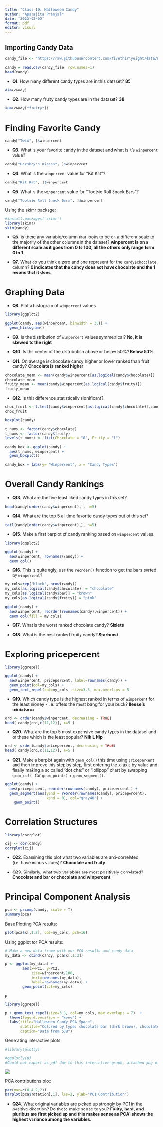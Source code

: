 ```yaml
---
title: "Class 10: Halloween Candy"
author: "Aparajita Pranjal"
date: "2023-05-05"
format: pdf
editor: visual
---
```


## Importing Candy Data

```r
candy_file <- "https://raw.githubusercontent.com/fivethirtyeight/data/master/candy-power-ranking/candy-data.csv"

candy = read.csv(candy_file, row.names=1)
head(candy)
```

-   **Q1**. How many different candy types are in this dataset? **85**

```r
dim(candy)
```

-   **Q2**. How many fruity candy types are in the dataset? **38**

```r
sum(candy["fruity"])
```

# Finding Favorite Candy

```r
candy["Twix", ]$winpercent
```

-   **Q3**. What is your favorite candy in the dataset and what is it's `winpercent` value?

```r
candy["Hershey's Kisses", ]$winpercent
```

-   **Q4**. What is the `winpercent` value for "Kit Kat"?

```r
candy["Kit Kat", ]$winpercent
```

-   **Q5**. What is the `winpercent` value for "Tootsie Roll Snack Bars"?

```r
candy["Tootsie Roll Snack Bars", ]$winpercent
```

Using the skimr package:

```r
#install.packages("skimr")
library(skimr)
skim(candy)
```

-   **Q6**. Is there any variable/column that looks to be on a different scale to the majority of the other columns in the dataset? **winpercent is on a different scale as it goes from 0 to 100, all the others only range form 0 to 1.**

<!-- -->

-   **Q7**. What do you think a zero and one represent for the `candy$chocolate` column? **0 indicates that the candy does not have chocolate and the 1 means that it does.**

# Graphing Data

-   **Q8**. Plot a histogram of `winpercent` values

```r
library(ggplot2)

ggplot(candy, aes(winpercent, binwidth = 30)) +
  geom_histogram()
```

-   **Q9**. Is the distribution of `winpercent` values symmetrical? **No, it is skewed to the right**

-   **Q10**. Is the center of the distribution above or below 50%? **Below 50%**

-   **Q11**. On average is chocolate candy higher or lower ranked than fruit candy? **Chocolate is ranked higher**

```r
chocolate_mean <- mean(candy$winpercent[as.logical(candy$chocolate)])
chocolate_mean
fruity_mean <- mean(candy$winpercent[as.logical(candy$fruity)])
fruity_mean
```

-   **Q12**. Is this difference statistically significant?

```r
choc_fruit <- t.test(candy$winpercent[as.logical(candy$chocolate)],candy$winpercent[as.logical(candy$fruity)])
choc_fruit
```

```r
boxplot(candy)
```

```r
t_nums <- factor(candy$chocolate)
t_nums <- factor(candy$fruity)
levels(t_nums) <- list(Chocolate = "0", Fruity = "1")

candy_box <- ggplot(candy) +
  aes(t_nums, winpercent) +
  geom_boxplot()

candy_box + labs(y= "Winpercent", x = "Candy Types")
```

# Overall Candy Rankings

-   **Q13**. What are the five least liked candy types in this set?

```r
head(candy[order(candy$winpercent),], n=5)
```

-   **Q14**. What are the top 5 all time favorite candy types out of this set?

```r
tail(candy[order(candy$winpercent),], n=5)
```

-   **Q15**. Make a first barplot of candy ranking based on `winpercent` values.

```r
library(ggplot2)

ggplot(candy) + 
  aes(winpercent, rownames(candy)) +
  geom_col()
```

-   **Q16**. This is quite ugly, use the `reorder()` function to get the bars sorted by `winpercent`?

```r

my_cols=rep("black", nrow(candy))
my_cols[as.logical(candy$chocolate)] = "chocolate"
my_cols[as.logical(candy$bar)] = "brown"
my_cols[as.logical(candy$fruity)] = "pink"
  
ggplot(candy) + 
  aes(winpercent, reorder(rownames(candy),winpercent)) +
  geom_col(fill = my_cols)
```

-   **Q17**. What is the worst ranked chocolate candy? **Sixlets**

-   **Q18**. What is the best ranked fruity candy? **Starburst**

# Exploring pricepercent

```r
library(ggrepel)

ggplot(candy) +
  aes(winpercent, pricepercent, label=rownames(candy)) +
  geom_point(col=my_cols) + 
  geom_text_repel(col=my_cols, size=3.3, max.overlaps = 5)
```

-   **Q19**. Which candy type is the highest ranked in terms of `winpercent` for the least money - i.e. offers the most bang for your buck? **Reese's miniatures**

```r
ord <- order(candy$winpercent, decreasing = TRUE)
head( candy[ord,c(11,12)], n=5 )
```

-   **Q20**. What are the top 5 most expensive candy types in the dataset and of these which is the least popular? **Nik L Nip**

```r
ord <- order(candy$pricepercent, decreasing = TRUE)
head( candy[ord,c(11,12)], n=5 )
```

-   **Q21**. Make a barplot again with `geom_col()` this time using `pricepercent` and then improve this step by step, first ordering the x-axis by value and finally making a so called "dot chat" or "lollipop" chart by swapping `geom_col()` for `geom_point()` + `geom_segment()`.

```r
ggplot(candy) +
  aes(pricepercent, reorder(rownames(candy), pricepercent)) +
  geom_segment(aes(yend = reorder(rownames(candy), pricepercent), 
                   xend = 0), col="gray40") +
    geom_point()
```

# Correlation Structures

```r
library(corrplot)

cij <- cor(candy)
corrplot(cij)
```

-   **Q22**. Examining this plot what two variables are anti-correlated (i.e. have minus values)? **Chocolate and fruity**

-   **Q23**. Similarly, what two variables are most positively correlated? **Chocolate and bar or chocolate and winpercent**

# Principal Component Analysis

```r
pca <- prcomp(candy, scale = T)
summary(pca)
```

Base Plotting PCA results:

```r
plot(pca$x[,1:2], col=my_cols, pch=16)
```

Using ggplot for PCA results:

```r
# Make a new data-frame with our PCA results and candy data
my_data <- cbind(candy, pca$x[,1:3])

p <- ggplot(my_data) + 
        aes(x=PC1, y=PC2, 
            size=winpercent/100,  
            text=rownames(my_data),
            label=rownames(my_data)) +
        geom_point(col=my_cols)

p
```

```r
library(ggrepel)

p + geom_text_repel(size=3.3, col=my_cols, max.overlaps = 7)  + 
  theme(legend.position = "none") +
  labs(title="Halloween Candy PCA Space",
       subtitle="Colored by type: chocolate bar (dark brown), chocolate other (light brown), fruity (red), other (black)",
       caption="Data from 538")
```

Generating interactive plots:

```r
#library(plotly)

#ggplotly(p)
#Could not export as pdf due to this interactive graph, attached png of graph below.
```

![](images/newplot.png)

PCA contributions plot:

```r
par(mar=c(8,4,2,2))
barplot(pca$rotation[,1], las=2, ylab="PC1 Contribution")
```

-   **Q24**. What original variables are picked up strongly by PC1 in the positive direction? Do these make sense to you? **Fruity, hard, and pluribus are first picked up and this makes sense as PCA1 shows the highest variance among the variables.**
